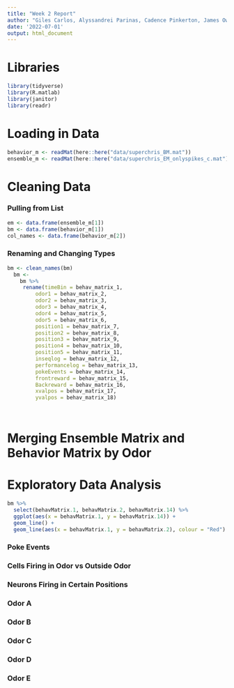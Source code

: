 ```yaml
---
title: "Week 2 Report"
author: "Giles Carlos, Alyssandrei Parinas, Cadence Pinkerton, James Owens, Mia Chiu"
date: '2022-07-01'
output: html_document
---
```


# Libraries

```r
library(tidyverse)
library(R.matlab)
library(janitor)
library(readr)
```

# Loading in Data

```r
behavior_m <- readMat(here::here("data/superchris_BM.mat"))
ensemble_m <- readMat(here::here("data/superchris_EM_onlyspikes_c.mat"))
```

# Cleaning Data

### Pulling from List

```r
em <- data.frame(ensemble_m[1])
bm <- data.frame(behavior_m[1]) 
col_names <- data.frame(behavior_m[2])
```

### Renaming and Changing Types

```r
bm <- clean_names(bm)
  bm <-
    bm %>%
     rename(timeBin = behav_matrix_1,
         odor1 = behav_matrix_2,
         odor2 = behav_matrix_3,
         odor3 = behav_matrix_4,
         odor4 = behav_matrix_5,
         odor5 = behav_matrix_6,
         position1 = behav_matrix_7,
         position2 = behav_matrix_8,
         position3 = behav_matrix_9,
         position4 = behav_matrix_10,
         position5 = behav_matrix_11,
         inseqlog = behav_matrix_12,
         performancelog = behav_matrix_13,
         pokeEvents = behav_matrix_14,
         frontreward = behav_matrix_15,
         Backreward = behav_matrix_16,
         xvalpos = behav_matrix_17,
         yvalpos = behav_matrix_18)

  
```


# Merging Ensemble Matrix and Behavior Matrix by Odor 


# Exploratory Data Analysis

```r
bm %>% 
  select(behavMatrix.1, behavMatrix.2, behavMatrix.14) %>% 
  ggplot(aes(x = behavMatrix.1, y = behavMatrix.14)) + 
  geom_line() +
  geom_line(aes(x = behavMatrix.1, y = behavMatrix.2), colour = "Red")
```

### Poke Events

### Cells Firing in Odor vs Outside Odor

### Neurons Firing in Certain Positions 

### Odor A

### Odor B

### Odor C

### Odor D

### Odor E